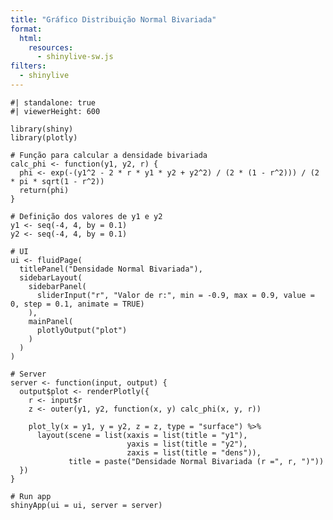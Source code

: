 ```yaml
---
title: "Gráfico Distribuição Normal Bivariada"
format: 
  html:
    resources: 
      - shinylive-sw.js
filters:
  - shinylive
---
```


```shinylive-r
#| standalone: true
#| viewerHeight: 600

library(shiny)
library(plotly)

# Função para calcular a densidade bivariada
calc_phi <- function(y1, y2, r) {
  phi <- exp(-(y1^2 - 2 * r * y1 * y2 + y2^2) / (2 * (1 - r^2))) / (2 * pi * sqrt(1 - r^2))
  return(phi)
}

# Definição dos valores de y1 e y2
y1 <- seq(-4, 4, by = 0.1)
y2 <- seq(-4, 4, by = 0.1)

# UI
ui <- fluidPage(
  titlePanel("Densidade Normal Bivariada"),
  sidebarLayout(
    sidebarPanel(
      sliderInput("r", "Valor de r:", min = -0.9, max = 0.9, value = 0, step = 0.1, animate = TRUE)
    ),
    mainPanel(
      plotlyOutput("plot")
    )
  )
)

# Server
server <- function(input, output) {
  output$plot <- renderPlotly({
    r <- input$r
    z <- outer(y1, y2, function(x, y) calc_phi(x, y, r))
    
    plot_ly(x = y1, y = y2, z = z, type = "surface") %>%
      layout(scene = list(xaxis = list(title = "y1"), 
                          yaxis = list(title = "y2"),
                          zaxis = list(title = "dens")),
             title = paste("Densidade Normal Bivariada (r =", r, ")"))
  })
}

# Run app
shinyApp(ui = ui, server = server)
```
